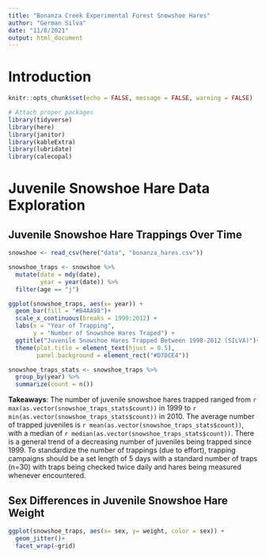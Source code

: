 ```yaml
---
title: "Bonanza Creek Experimental Forest Snowshoe Hares"
author: "German Silva"
date: "11/8/2021"
output: html_document
---
```


# Introduction


```r
knitr::opts_chunk$set(echo = FALSE, message = FALSE, warning = FALSE)

# Attach proper packages
library(tidyverse)
library(here)
library(janitor)
library(kableExtra)
library(lubridate)
library(calecopal)
```

# Juvenile Snowshoe Hare Data Exploration

## Juvenile Snowshoe Hare Trappings Over Time
 <!-- - Open up the data using `read_csv()`
      - Create Stats
      - Make a graph
      - Obtain Annual Counts
      -->
 
```r
snowshoe <- read_csv(here("data", "bonanza_hares.csv"))

snowshoe_traps <- snowshoe %>% 
  mutate(date = mdy(date),
         year = year(date)) %>% 
  filter(age == "j")

ggplot(snowshoe_traps, aes(x= year)) +
  geom_bar(fill = "#B4AA98")+
  scale_x_continuous(breaks = 1999:2012) +
  labs(x = "Year of Trapping",
       y = "Number of Snowshoe Hares Traped") +
  ggtitle("Juvenile Snowshoe Hares Trapped Between 1998-2012 (SILVA)")+
  theme(plot.title = element_text(hjust = 0.5),
        panel.background = element_rect("#D7DCE4")) 

snowshoe_traps_stats <- snowshoe_traps %>% 
  group_by(year) %>% 
  summarize(count = n())
```
 
**Takeaways**:
The number of juvenile snowshoe hares trapped ranged from `r max(as.vector(snowshoe_traps_stats$count))` in 1999 to `r min(as.vector(snowshoe_traps_stats$count))` in 2010. The average number of trapped juveniles is `r mean(as.vector(snowshoe_traps_stats$count))`, with a median of `r median(as.vector(snowshoe_traps_stats$count))`. There is a general trend of a decreasing number of juveniles being trapped since 1999. To standardize the number of trappings (due to effort), trapping campaigns should be a set length of 5 days with a standard number of traps (n=30) with traps being checked twice daily and hares being measured whenever encountered.

## Sex Differences in Juvenile Snowshoe Hare Weight

```r
ggplot(snowshoe_traps, aes(x= sex, y= weight, color = sex)) +
  geom_jitter()+
  facet_wrap(~grid)
```

